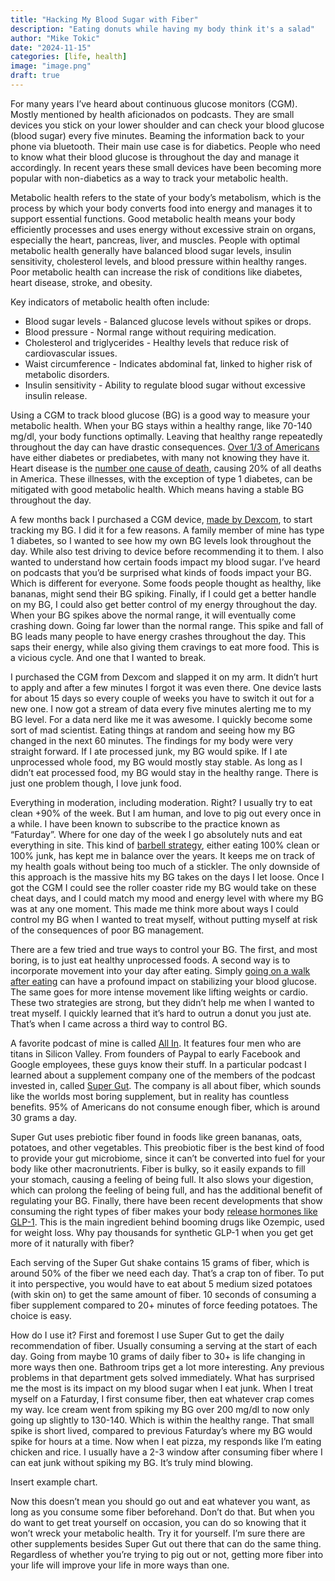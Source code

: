 ```yaml
---
title: "Hacking My Blood Sugar with Fiber"
description: "Eating donuts while having my body think it's a salad"
author: "Mike Tokic"
date: "2024-11-15"
categories: [life, health]
image: "image.png"
draft: true
---
```


For many years I've heard about continuous glucose monitors (CGM). Mostly mentioned by health aficionados on podcasts. They are small devices you stick on your lower shoulder and can check your blood glucose (blood sugar) every five minutes. Beaming the information back to your phone via bluetooth. Their main use case is for diabetics. People who need to know what their blood glucose is throughout the day and manage it accordingly. In recent years these small devices have been becoming more popular with non-diabetics as a way to track your metabolic health. 

Metabolic health refers to the state of your body’s metabolism, which is the process by which your body converts food into energy and manages it to support essential functions. Good metabolic health means your body efficiently processes and uses energy without excessive strain on organs, especially the heart, pancreas, liver, and muscles. People with optimal metabolic health generally have balanced blood sugar levels, insulin sensitivity, cholesterol levels, and blood pressure within healthy ranges. Poor metabolic health can increase the risk of conditions like diabetes, heart disease, stroke, and obesity.

Key indicators of metabolic health often include:

- Blood sugar levels - Balanced glucose levels without spikes or drops.
- Blood pressure - Normal range without requiring medication.
- Cholesterol and triglycerides - Healthy levels that reduce risk of cardiovascular issues.
- Waist circumference - Indicates abdominal fat, linked to higher risk of metabolic disorders.
- Insulin sensitivity - Ability to regulate blood sugar without excessive insulin release.

Using a CGM to track blood glucose (BG) is a good way to measure your metabolic health. When your BG stays within a healthy range, like 70-140 mg/dl, your body functions optimally. Leaving that healthy range repeatedly throughout the day can have drastic consequences. [Over 1/3 of Americans](https://www.cdc.gov/diabetes/communication-resources/diabetes-statistics.html#:~:text=Diabetes%201%20Diabetes%20About%2038%20million%20people%20have,health%20complications%3A%20...%205%20Common%20Types%20of%20Diabetes) have either diabetes or prediabetes, with many not knowing they have it. Heart disease is the [number one cause of death](https://www.healthline.com/health/leading-causes-of-death), causing 20% of all deaths in America. These illnesses, with the exception of type 1 diabetes, can be mitigated with good metabolic health. Which means having a stable BG throughout the day. 

A few months back I purchased a CGM device, [made by Dexcom](https://www.stelo.com/en-us), to start tracking my BG. I did it for a few reasons. A family member of mine has type 1 diabetes, so I wanted to see how my own BG levels look throughout the day. While also test driving to device before recommending it to them. I also wanted to understand how certain foods impact my blood sugar. I've heard on podcasts that you'd be surprised what kinds of foods impact your BG. Which is different for everyone. Some foods people thought as healthy, like bananas, might send their BG spiking. Finally, if I could get a better handle on my BG, I could also get better control of my energy throughout the day. When your BG spikes above the normal range, it will eventually come crashing down. Going far lower than the normal range. This spike and fall of BG leads many people to have energy crashes throughout the day. This saps their energy, while also giving them cravings to eat more food. This is a vicious cycle. And one that I wanted to break. 

I purchased the CGM from Dexcom and slapped it on my arm. It didn't hurt to apply and after a few minutes I forgot it was even there. One device lasts for about 15 days so every couple of weeks you have to switch it out for a new one. I now got a stream of data every five minutes alerting me to my BG level. For a data nerd like me it was awesome. I quickly become some sort of mad scientist. Eating things at random and seeing how my BG changed in the next 60 minutes. The findings for my body were very straight forward. If I ate processed junk, my BG would spike. If I ate unprocessed whole food, my BG would mostly stay stable. As long as I didn't eat processed food, my BG would stay in the healthy range. There is just one problem though, I love junk food. 

Everything in moderation, including moderation. Right? I usually try to eat clean +90% of the week. But I am human, and love to pig out every once in a while. I have been known to subscribe to the practice known as "Faturday". Where for one day of the week I go absolutely nuts and eat everything in site. This kind of [barbell strategy](https://www.investopedia.com/articles/investing/013114/barbell-investment-strategy.asp), either eating 100% clean or 100% junk, has kept me in balance over the years. It keeps me on track of my health goals without being too much of a stickler. The only downside of this approach is the massive hits my BG takes on the days I let loose. Once I got the CGM I could see the roller coaster ride my BG would take on these cheat days, and I could match my mood and energy level with where my BG was at any one moment. This made me think more about ways I could control my BG when I wanted to treat myself, without putting myself at risk of the consequences of poor BG management. 

There are a few tried and true ways to control your BG. The first, and most boring, is to just eat healthy unprocessed foods. A second way is to incorporate movement into your day after eating. Simply [going on a walk after eating](https://www.thehealthy.com/exercise/walking/blood-sugar-walking/) can have a profound impact on stabilizing your blood glucose. The same goes for more intense movement like lifting weights or cardio. These two strategies are strong, but they didn't help me when I wanted to treat myself. I quickly learned that it's hard to outrun a donut you just ate. That's when I came across a third way to control BG. 

A favorite podcast of mine is called [All In](https://allin.com/). It features four men who are titans in Silicon Valley. From founders of Paypal to early Facebook and Google employees, these guys know their stuff. In a particular podcast I learned about a supplement company one of the members of the podcast invested in, called [Super Gut](https://supergut.com/). The company is all about fiber, which sounds like the worlds most boring supplement, but in reality has countless benefits. 95% of Americans do not consume enough fiber, which is around 30 grams a day. 

Super Gut uses prebiotic fiber found in foods like green bananas, oats, potatoes, and other vegetables. This preobiotic fiber is the best kind of food to provide your gut microbiome, since it can't be converted into fuel for your body like other macronutrients. Fiber is bulky, so it easily expands to fill your stomach, causing a feeling of being full. It also slows your digestion, which can prolong the feeling of being full, and has the additional benefit of regulating your BG. Finally, there have been recent developments that show consuming the right types of fiber makes your body [release hormones like GLP-1](https://supergut.com/blog/natural-glp-1-how-to-produce-satiety-hormones-without-ozempic). This is the main ingredient behind booming drugs like Ozempic, used for weight loss. Why pay thousands for synthetic GLP-1 when you get get more of it naturally with fiber?  

Each serving of the Super Gut shake contains 15 grams of fiber, which is around 50% of the fiber we need each day. That's a crap ton of fiber. To put it into perspective, you would have to eat about 5 medium sized potatoes (with skin on) to get the same amount of fiber. 10 seconds of consuming a fiber supplement compared to 20+ minutes of force feeding potatoes. The choice is easy. 

How do I use it? First and foremost I use Super Gut to get the daily recommendation of fiber. Usually consuming a serving at the start of each day. Going from maybe 10 grams of daily fiber to 30+ is life changing in more ways then one. Bathroom trips get a lot more interesting. Any previous problems in that department gets solved immediately. What has surprised me the most is its impact on my blood sugar when I eat junk. When I treat myself on a Faturday, I first consume fiber, then eat whatever crap comes my way. Ice cream went from spiking my BG over 200 mg/dl to now only going up slightly to 130-140. Which is within the healthy range. That small spike is short lived, compared to previous Faturday's where my BG would spike for hours at a time. Now when I eat pizza, my responds like I'm eating chicken and rice. I usually have a 2-3 window after consuming fiber where I can eat junk without spiking my BG. It's truly mind blowing.

Insert example chart. 

Now this doesn't mean you should go out and eat whatever you want, as long as you consume some fiber beforehand. Don't do that. But when you do want to get treat yourself on occasion, you can do so knowing that it won't wreck your metabolic health. Try it for yourself. I'm sure there are other supplements besides Super Gut out there that can do the same thing. Regardless of whether you're trying to pig out or not, getting more fiber into your life will improve your life in more ways than one. 